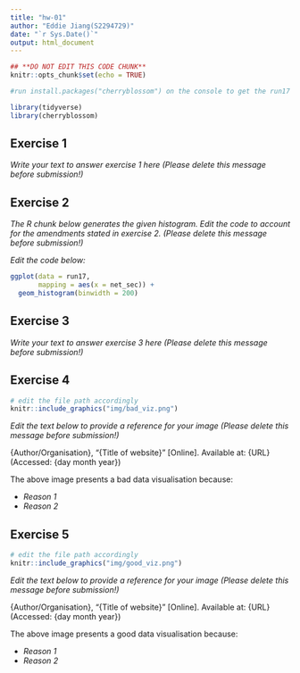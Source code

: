 ```yaml
---
title: "hw-01"
author: "Eddie Jiang(S2294729)"
date: "`r Sys.Date()`"
output: html_document
---
```


```r
## **DO NOT EDIT THIS CODE CHUNK**
knitr::opts_chunk$set(echo = TRUE)

#run install.packages("cherryblossom") on the console to get the run17 dataset

library(tidyverse)
library(cherryblossom)  
```



## Exercise 1

_Write your text to answer exercise 1 here (Please delete this message before submission!)_





## Exercise 2

_The R chunk below generates the given histogram. Edit the code to account for the amendments stated in exercise 2. (Please delete this message before submission!)_

_Edit the code below:_
```r
ggplot(data = run17, 
       mapping = aes(x = net_sec)) +
  geom_histogram(binwidth = 200)
```





## Exercise 3

_Write your text to answer exercise 3 here (Please delete this message before submission!)_





## Exercise 4

```r
# edit the file path accordingly
knitr::include_graphics("img/bad_viz.png")
```

_Edit the text below to provide a reference for your image (Please delete this message before submission!)_


{Author/Organisation}, "{Title of website}" [Online]. Available at: {URL} (Accessed: {day month year})


The above image presents a bad data visualisation because:

-   _Reason 1_
-   _Reason 2_






## Exercise 5

```r
# edit the file path accordingly
knitr::include_graphics("img/good_viz.png")
```

_Edit the text below to provide a reference for your image (Please delete this message before submission!)_


{Author/Organisation}, "{Title of website}" [Online]. Available at: {URL} (Accessed: {day month year})


The above image presents a good data visualisation because:

-   _Reason 1_
-   _Reason 2_





